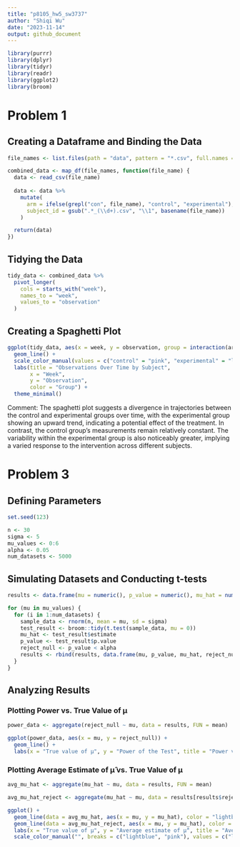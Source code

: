 ```yaml
---
title: "p8105_hw5_sw3737"
author: "Shiqi Wu"
date: "2023-11-14"
output: github_document
---
```


```r
library(purrr)
library(dplyr)
library(tidyr)
library(readr)
library(ggplot2)
library(broom)
```

# Problem 1

## Creating a Dataframe and Binding the Data
```r
file_names <- list.files(path = "data", pattern = "*.csv", full.names = TRUE)

combined_data <- map_df(file_names, function(file_name) {
  data <- read_csv(file_name)
  
  data <- data %>%
    mutate(
      arm = ifelse(grepl("con", file_name), "control", "experimental"),
      subject_id = gsub(".*_(\\d+).csv", "\\1", basename(file_name))
    )

  return(data)
})
```

## Tidying the Data
```r
tidy_data <- combined_data %>%
  pivot_longer(
    cols = starts_with("week"), 
    names_to = "week", 
    values_to = "observation"
  )
```

## Creating a Spaghetti Plot
```r
ggplot(tidy_data, aes(x = week, y = observation, group = interaction(arm, subject_id), color = arm)) +
  geom_line() +
  scale_color_manual(values = c("control" = "pink", "experimental" = "lightblue")) +
  labs(title = "Observations Over Time by Subject",
       x = "Week",
       y = "Observation",
       color = "Group") +
  theme_minimal()
```

Comment: The spaghetti plot suggests a divergence in trajectories between the control and experimental groups over time, with the experimental group showing an upward trend, indicating a potential effect of the treatment. In contrast, the control group's measurements remain relatively constant. The variability within the experimental group is also noticeably greater, implying a varied response to the intervention across different subjects.

# Problem 3

## Defining Parameters
```r
set.seed(123)  

n <- 30
sigma <- 5
mu_values <- 0:6
alpha <- 0.05
num_datasets <- 5000
```

## Simulating Datasets and Conducting t-tests
```r
results <- data.frame(mu = numeric(), p_value = numeric(), mu_hat = numeric(), reject_null = logical())

for (mu in mu_values) {
  for (i in 1:num_datasets) {
    sample_data <- rnorm(n, mean = mu, sd = sigma)
    test_result <- broom::tidy(t.test(sample_data, mu = 0))
    mu_hat <- test_result$estimate
    p_value <- test_result$p.value
    reject_null <- p_value < alpha
    results <- rbind(results, data.frame(mu, p_value, mu_hat, reject_null))
  }
}
```

## Analyzing Results

### Plotting Power vs. True Value of μ
```r
power_data <- aggregate(reject_null ~ mu, data = results, FUN = mean)

ggplot(power_data, aes(x = mu, y = reject_null)) +
  geom_line() +
  labs(x = "True value of μ", y = "Power of the Test", title = "Power vs. True Value of μ")
```

### Plotting Average Estimate of μ̂ vs. True Value of μ
```r
avg_mu_hat <- aggregate(mu_hat ~ mu, data = results, FUN = mean)

avg_mu_hat_reject <- aggregate(mu_hat ~ mu, data = results[results$reject_null == TRUE, ], FUN = mean)

ggplot() +
  geom_line(data = avg_mu_hat, aes(x = mu, y = mu_hat), color = "lightblue") +
  geom_line(data = avg_mu_hat_reject, aes(x = mu, y = mu_hat), color = "pink") +
  labs(x = "True value of μ", y = "Average estimate of μ̂", title = "Average Estimate of μ̂ vs. True Value of μ") +
  scale_color_manual("", breaks = c("lightblue", "pink"), values = c("lightblue" = "All Samples", "pink" = "Null Rejected"))
```

